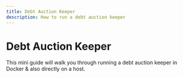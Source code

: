 ```yaml
---
title: Debt Auction Keeper
description: How to run a debt auction keeper
---
```


# Debt Auction Keeper

This mini guide will walk you through running a debt auction keeper in Docker & also directly on a host.

